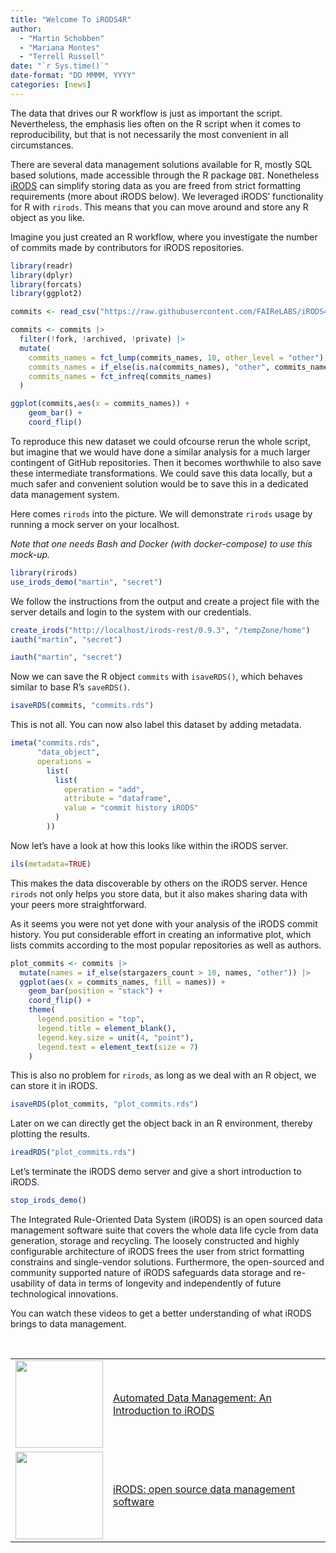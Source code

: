 ```yaml
---
title: "Welcome To iRODS4R"
author: 
  - "Martin Schobben"
  - "Mariana Montes"
  - "Terrell Russell"
date: "`r Sys.time()`"
date-format: "DD MMMM, YYYY"
categories: [news]
---
```


The data that drives our R workflow is just as important the script. Nevertheless, the emphasis lies often on the R script when it comes to reproducibility, but that is not necessarily the most convenient in all circumstances.

There are several data management solutions available for R, mostly SQL based solutions, made accessible through the R package `DBI`. Nonetheless [iRODS](https://irods.org/) can simplify storing data as you are freed from strict formatting requirements (more about iRODS below). We leveraged iRODS' functionality for R with `rirods`. This means that you can move around and store any R object as you like.

Imagine you just created an R workflow, where you investigate the number of commits made by contributors for iRODS repositories.

```r
library(readr)
library(dplyr)
library(forcats)
library(ggplot2)

commits <- read_csv("https://raw.githubusercontent.com/FAIReLABS/iRODS4R/main/posts/welcome/data/irods_commits.csv")

commits <- commits |> 
  filter(!fork, !archived, !private) |> 
  mutate(
    commits_names = fct_lump(commits_names, 10, other_level = "other"),
    commits_names = if_else(is.na(commits_names), "other", commits_names),
    commits_names = fct_infreq(commits_names)
  )

ggplot(commits,aes(x = commits_names)) + 
    geom_bar() + 
    coord_flip()
```

To reproduce this new dataset we could ofcourse rerun the whole script, but imagine that we would have done a similar analysis for a much larger contingent of GitHub repositories. Then it becomes worthwhile to also save these intermediate transformations. We could save this data locally, but a much safer and convenient solution would be to save this in a dedicated data management system.

Here comes `rirods` into the picture. We will demonstrate `rirods` usage by running a mock server on your localhost.

*Note that one needs Bash and Docker (with docker-compose) to use this mock-up.*

```r
library(rirods)
use_irods_demo("martin", "secret")
```

We follow the instructions from the output and create a project file with the server details and login to the system with our credentials.

```r
create_irods("http://localhost/irods-rest/0.9.3", "/tempZone/home")
iauth("martin", "secret")
```

```r
iauth("martin", "secret")
```

Now we can save the R object `commits` with `isaveRDS()`, which behaves similar to base R's `saveRDS()`.

```r
isaveRDS(commits, "commits.rds")
```

This is not all. You can now also label this dataset by adding metadata.

```r
imeta("commits.rds",
      "data_object",
      operations =
        list(
          list(
            operation = "add",
            attribute = "dataframe",
            value = "commit history iRODS"
          )
        ))
```

Now let's have a look at how this looks like within the iRODS server.

```r
ils(metadata=TRUE)
```

This makes the data discoverable by others on the iRODS server. Hence `rirods` not only helps you store data, but it also makes sharing data with your peers more straightforward.

As it seems you were not yet done with your analysis of the iRODS commit history. You put considerable effort in creating an informative plot, which lists commits according to the most popular repositories as well as authors. 

```r
plot_commits <- commits |>
  mutate(names = if_else(stargazers_count > 10, names, "other")) |>
  ggplot(aes(x = commits_names, fill = names)) +
    geom_bar(position = "stack") +
    coord_flip() +
    theme(
      legend.position = "top",
      legend.title = element_blank(),
      legend.key.size = unit(4, "point"),
      legend.text = element_text(size = 7)
    )
```

This is also no problem for `rirods`, as long as we deal with an R object, we can store it in iRODS.

```r
isaveRDS(plot_commits, "plot_commits.rds")
```

Later on we can directly get the object back in an R environment, thereby plotting the results.

```r
ireadRDS("plot_commits.rds")
```

Let's terminate the iRODS demo server and give a short introduction to iRODS. 

```r
stop_irods_demo()
```


The Integrated Rule-Oriented Data System (iRODS) is an open sourced data management software suite that covers the whole data life cycle from data generation, storage and recycling. The loosely constructed and highly configurable architecture of iRODS frees the user from strict formatting constrains and single-vendor solutions. Furthermore, the open-sourced and community supported nature of iRODS safeguards data storage and re-usability of data in terms of longevity and independently of future technological innovations.

You can watch these videos to get a better understanding of what iRODS brings to data management.

<br/>

<table>

<!-- YOUTUBE-VIDEOS-LIST:START -->

<tr><td><a href="https://www.youtube.com/watch?v=_5eVd3NJ5BU"><img width="140px" src="https://i.ytimg.com/vi/_5eVd3NJ5BU/hq720.jpg?sqp=-oaymwEcCOgCEMoBSFXyq4qpAw4IARUAAIhCGAFwAcABBg==&rs=AOn4CLCu9GhWfZerHePF12TKlhUORzp8KQ"></a></td>
<td><a href="https://www.youtube.com/watch?v=_5eVd3NJ5BU"> Automated Data Management: An Introduction to iRODS </a><br/></td></tr>

<tr><td><a href="https://www.youtube.com/watch?v=05MqDxq9DJ8"><img width="140px" src="https://i.ytimg.com/vi/05MqDxq9DJ8/hq720.jpg?sqp=-oaymwEcCOgCEMoBSFXyq4qpAw4IARUAAIhCGAFwAcABBg==&rs=AOn4CLApTGdSkvAHui9KlTJawF9J2VQWsA"></a></td><td><a href="https://www.youtube.com/watch?v=05MqDxq9DJ8"> iRODS: open source data management software </a><br/></td></tr>

<!-- YOUTUBE-VIDEOS-LIST:END -->


</table>
